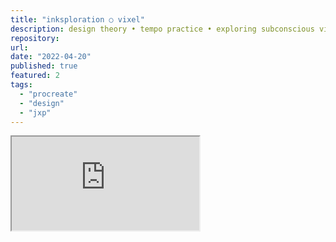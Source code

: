 ```yaml
---
title: "inksploration ○ vixel"
description: design theory • tempo practice • exploring subconscious visual memory
repository:
url:
date: "2022-04-20"
published: true
featured: 2
tags:
  - "procreate"
  - "design"
  - "jxp"
---
```


<div
  className="padlet-embed"
  style={{
    boxSizing: "border-box",
    overflow: "hidden",
    position: "absolute",
    right: 0,
    left: 0,
    bottom: -80,
    top: 80,
    width: "100%",
    background: "#000",
    "border-top": "4px solid #333",
    "border-bottom": "4px solid #333",
  }}
>
  <p style={{ padding: 0, margin: 0 }}>
    <iframe
      src="https://padlet.com/embed/s6vxb63pyt9eence"
      style={{
        width: "100%",
        height: "100vh",
        display: "block",
        padding: 0,
        margin: 0
      }}
    />
  </p>
</div>
